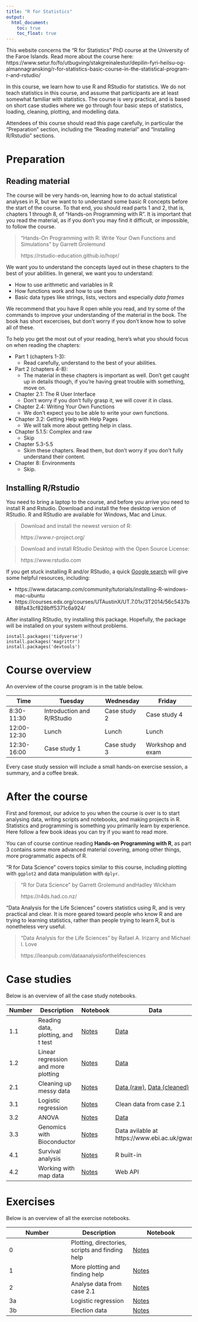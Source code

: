 ```yaml
---
title: "R for Statistics"
output:
  html_document:
    toc: true
    toc_float: true
---
```


This website concerns the "R for Statistics" PhD course at the University of the Faroe Islands. Read more about the course here: https://www.setur.fo/fo/utbugving/stakgreinalestur/depilin-fyri-heilsu-og-almannagransking/r-for-statistics-basic-course-in-the-statistical-program-r-and-rstudio/

In this course, we learn how to use R and RStudio for statistics. We do not teach statistics in this course, and assume that participants are at least somewhat familiar with statistics. The course is very practical, and is based on short case studies where we go through four basic steps of statistics, loading, cleaning, plotting, and modelling data.

Attendees of this course should read this page carefully, in particular the "Preparation" section, including the "Reading material" and "Installing R/Rstudio" sections.

# Preparation

## Reading material

The course will be very hands-on, learning how to do actual statistical analyses in R, but we want to to understand some basic R concepts before the start of the course. To that end, you should read parts 1 and 2, that is, chapters 1 through 8, of "Hands-on Programming with R". It is important that you read the material, as if you don't you may find it difficult, or impossible, to follow the course.

> "Hands-On Programming with R: Write Your Own Functions and Simulations" by Garrett Grolemund
>
> https://rstudio-education.github.io/hopr/

We want you to understand the concepts layed out in these chapters to the best of your abilities. In general, we want you to understand:

* How to use arithmetic and variables in R
* How functions work and how to use them
* Basic data types like strings, lists, vectors and especially *data frames*

We recommend that you have R open while you read, and try some of the commands to improve your understanding of the material in the book. The book has short excercises, but don't worry if you don't know how to solve all of these.

To help you get the most out of your reading, here's what you should focus on when reading the chapters:

* Part 1 (chapters 1-3):
    * Read carefully, understand to the best of your abilities.
* Part 2 (chapters 4-8):
    * The material in these chapters is important as well. Don't get caught up in details though, if you're having great trouble with something, move on.
* Chapter 2.1: The R User Interface
    * Don't worry if you don't fully grasp it, we will cover it in class.
* Chapter 2.4: Writing Your Own Functions
    * We don't expect you to be able to write your own functions.
* Chapter 3.2: Getting Help with Help Pages
    * We will talk more about getting help in class.
* Chapter 5.1.5: Complex and raw
    * Skip
* Chapter 5.3-5.5
    * Skim these chapters. Read them, but don't worry if you don't fully understand their content.
* Chapter 8: Environments
    * Skip.
  

## Installing R/Rstudio

You need to bring a laptop to the course, and before you arrive you need to install R and Rstudio. Download and install the free desktop version of RStudio. R and RStudio are available for Windows, Mac and Linux.

> Download and install the newest version of R:
>
> https://www.r-project.org/

> Download and install RStudio Desktop with the Open Source License:
> 
> https://www.rstudio.com

If you get stuck installing R and/or RStudio, a quick [Google search](http://lmgtfy.com/?q=how+to+install+r+and+rstudio) will give some helpful resources, including:

* https://www.datacamp.com/community/tutorials/installing-R-windows-mac-ubuntu
* https://courses.edx.org/courses/UTAustinX/UT.7.01x/3T2014/56c5437b88fa43cf828bff5371c6a924/

After installing RStudio, try installing this package. Hopefully, the package will be installed on your system without problems.

```
install.packages('tidyverse')
install.packages('magrittr')
install.packages('devtools')
```

# Course overview

An overview of the course program is in the table below.

Time | **Tuesday** | **Wednesday** | **Friday**
---|---|---|----
8:30-11:30 | Introduction and R/RStudio | Case study 2 | Case study 4
12:00-12:30 | Lunch | Lunch | Lunch
12:30-16:00 | Case study 1 | Case study 3 | Workshop and exam

Every case study session will include a small hands-on exercise session, a summary, and a coffee break.

# After the course

First and foremost, our advice to you when the course is over is to start analysing data, writing scripts and notebooks, and making projects in R. Statistics and programming is something you primarily learn by experience. Here follow a few book ideas you can try if you want to read more.

You can of course continue reading **Hands-on Programming with R**, as part 3 contains some more advanced material covering, among other things, more programmatic aspects of R.

"R for Data Science" covers topics similar to this course, including plotting with `ggplot2` and data manipulation with `dplyr`.

> "R for Data Science" by Garrett Grolemund andHadley Wickham
>
> https://r4ds.had.co.nz/

"Data Analysis for the Life Sciences" covers statistics using R, and is very practical and clear. It is more geared toward people who know R and are trying to learning statistics, rather than people trying to learn R, but is nonetheless very useful.

> "Data Analysis for the Life Sciences" by Rafael A. Irizarry and Michael I. Love
>
> https://leanpub.com/dataanalysisforthelifesciences

# Case studies

Below is an overview of all the case study notebooks.

Number | Description | Notebook | Data
---|---|---|----
1.1 | Reading data, plotting, and t test |  [Notes](https://olavurmortensen.github.io/r-for-statistics/notebooks/case_studies/mice_studies/t-test.nb.html) | [Data](https://olavurmortensen.github.io/r-for-statistics/notebooks/case_studies/mice_studies/mice_pheno.csv)
1.2 | Linear regression and more plotting | [Notes](https://olavurmortensen.github.io/r-for-statistics/notebooks/case_studies/mice_studies/linear_regression.nb.html) | [Data](https://olavurmortensen.github.io/r-for-statistics/notebooks/case_studies/mice_studies/mice_pheno.csv)
2.1 | Cleaning up messy data | [Notes](https://olavurmortensen.github.io/r-for-statistics/notebooks/case_studies/children_biometric_studies/data_cleanup.nb.html) | [Data (raw)](https://olavurmortensen.github.io/r-for-statistics/notebooks/case_studies/children_biometric_studies/weight_height_data.csv), [Data (cleaned)](https://olavurmortensen.github.io/r-for-statistics/notebooks/case_studies/children_biometric_studies/weight_height_cleanup.csv)
3.1 | Logistic regression | [Notes](https://olavurmortensen.github.io/r-for-statistics/notebooks/case_studies/children_biometric_studies/logistic_regression.nb.html) | Clean data from case 2.1
3.2 | ANOVA | [Notes](https://olavurmortensen.github.io/r-for-statistics/notebooks/case_studies/anova/anova_case.html) | [Data](https://olavurmortensen.github.io/r-for-statistics/notebooks/case_studies/anova/vindata.csv)
3.3 | Genomics with Bioconductor | [Notes](https://olavurmortensen.github.io/r-for-statistics/notebooks/case_studies/gwas_metaanalysis/bioconductor.nb.html) | Data avilable at https://www.ebi.ac.uk/gwas/
4.1 | Survival analysis | [Notes](https://olavurmortensen.github.io/r-for-statistics/notebooks/case_studies/survival_analysis.html) | R built-in
4.2 | Working with map data | [Notes](https://olavurmortensen.github.io/r-for-statistics/notebooks/case_studies/maps_workshop.nb.html) | Web API


# Exercises

Below is an overview of all the exercise notebooks.

Number | Description | Notebook
---|---|---
0 | Plotting, directories, scripts and finding help | [Notes](https://olavurmortensen.github.io/r-for-statistics/notebooks/exercises/exercise0.nb.html)
1 | More plotting and finding help | [Notes](https://olavurmortensen.github.io/r-for-statistics/notebooks/exercises/exercise1.nb.html)
2 | Analyse data from case 2.1 | [Notes](https://olavurmortensen.github.io/r-for-statistics/notebooks/exercises/exercise2.nb.html)
3a | Logistic regression | [Notes](https://olavurmortensen.github.io/r-for-statistics/notebooks/exercises/exercise3a.nb.html)
3b | Election data | [Notes](https://olavurmortensen.github.io/r-for-statistics/notebooks/exercises/exercise3b.nb.html)








